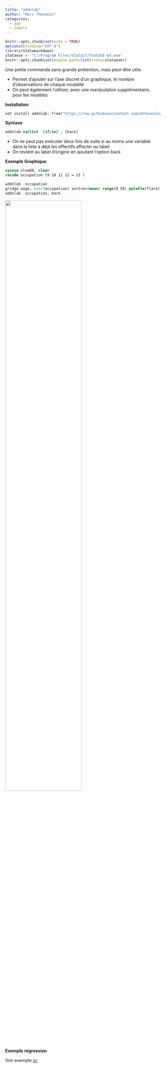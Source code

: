 ```yaml
---
title: "addnlab"
author: "Marc Thévenin"
categories:
  - ado
  - labels
---
```


```r
knitr::opts_chunk$set(echo = TRUE)
options(Encoding="UTF-8")
library(Statamarkdown)
stataexe <- "C:/Program Files/Stata17/StataSE-64.exe"
knitr::opts_chunk$set(engine.path=list(stata=stataexe))
```


Une petite commande sans grande prétention, mais peut-être utile.

* Permet d'ajouter sur l'axe discret d'un graphique, le nombre d'observations de chaque modalité
* On peut également l'utiliser, avec une manipulation supplémentaire, pour les modèles

**Installation**

```stata
net install addnlab, from("https://raw.githubusercontent.com/mthevenin/stata_graphiques/master/ressources/addnlab/") replace
```

**Syntaxe**

```stata
addnlab varlist  [if/in] , [back]
```

* On ne peut pas exécuter deux fois de suite si au moins une variable dans la liste à déjà les effectifs affecter au label.
* On revient au label d'origine en ajoutant l'option back

**Exemple Graphique**

```stata
sysuse nlsw88, clear
recode occupation (9 10 11 12 = 13 )

addnlab  occupation 
gridge wage, over(occupation) sortrev(mean) range(0 50) palette(flare) bw(.5)
addnlab  occupation, back
```

![](g1.png){width=70%}





**Exemple régression**

Voir exemple [ici](https://github.com/mthevenin/stata_graphiques/blob/main/ressources/addnlab/readme.md)



